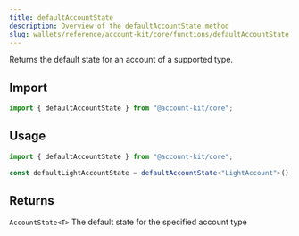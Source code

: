 ```yaml
---
title: defaultAccountState
description: Overview of the defaultAccountState method
slug: wallets/reference/account-kit/core/functions/defaultAccountState
---
```


Returns the default state for an account of a supported type.

## Import

```ts
import { defaultAccountState } from "@account-kit/core";
```

## Usage

```ts
import { defaultAccountState } from "@account-kit/core";

const defaultLightAccountState = defaultAccountState<"LightAccount">();
```

## Returns

`AccountState<T>`
The default state for the specified account type
